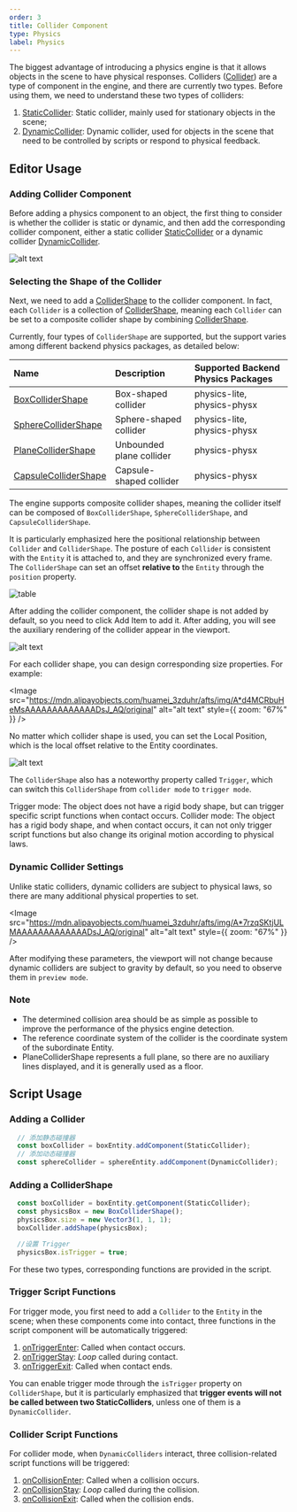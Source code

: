 ```yaml
---
order: 3
title: Collider Component
type: Physics
label: Physics
---
```


The biggest advantage of introducing a physics engine is that it allows objects in the scene to have physical responses. Colliders ([Collider](/apis/core/#Collider)) are a type of component in the engine, and there are currently two types. Before using them, we need to understand these two types of colliders:

1. [StaticCollider](/apis/core/#StaticCollider): Static collider, mainly used for stationary objects in the scene;
2. [DynamicCollider](/apis/core/#DynamicCollider): Dynamic collider, used for objects in the scene that need to be controlled by scripts or respond to physical feedback.

## Editor Usage

### Adding Collider Component

Before adding a physics component to an object, the first thing to consider is whether the collider is static or dynamic, and then add the corresponding collider component, either a static collider [StaticCollider](/apis/core/#StaticCollider) or a dynamic collider [DynamicCollider](/apis/core/#DynamicCollider).

![alt text](https://mdn.alipayobjects.com/huamei_3zduhr/afts/img/A*-E4USbdiH6sAAAAAAAAAAAAADsJ_AQ/original)

### Selecting the Shape of the Collider

Next, we need to add a [ColliderShape](/apis/core/#ColliderShape) to the collider component. In fact, each `Collider` is a collection of [ColliderShape](/apis/core/#ColliderShape), meaning each `Collider` can be set to a composite collider shape by combining [ColliderShape](/apis/core/#ColliderShape).

Currently, four types of `ColliderShape` are supported, but the support varies among different backend physics packages, as detailed below:

| Name | Description       | Supported Backend Physics Packages                    |
| :--- |:---------|:----------------------------|
| [BoxColliderShape](/apis/core/#BoxColliderShape) | Box-shaped collider   | physics-lite, physics-physx |
| [SphereColliderShape](/apis/core/#SphereColliderShape) | Sphere-shaped collider   | physics-lite, physics-physx |
| [PlaneColliderShape](/apis/core/#PlaneColliderShape) | Unbounded plane collider | physics-physx               |
| [CapsuleColliderShape](/apis/core/#CapsuleColliderShape) | Capsule-shaped collider   | physics-physx               |

The engine supports composite collider shapes, meaning the collider itself can be composed of `BoxColliderShape`, `SphereColliderShape`, and `CapsuleColliderShape`.

It is particularly emphasized here the positional relationship between `Collider` and `ColliderShape`. The posture of each `Collider` is consistent with the `Entity` it is attached to, and they are synchronized every frame. The `ColliderShape` can set an offset **relative to** the `Entity` through the `position` property.

![table](https://mdn.alipayobjects.com/huamei_vvspai/afts/img/A*erlGRKk7dNMAAAAAAAAAAAAADsqFAQ/original)

After adding the collider component, the collider shape is not added by default, so you need to click Add Item to add it. After adding, you will see the auxiliary rendering of the collider appear in the viewport.

![alt text](https://mdn.alipayobjects.com/huamei_3zduhr/afts/img/A*OUr-SIejEkoAAAAAAAAAAAAADsJ_AQ/original)

For each collider shape, you can design corresponding size properties. For example:

<Image src="https://mdn.alipayobjects.com/huamei_3zduhr/afts/img/A*d4MCRbuHeMsAAAAAAAAAAAAADsJ_AQ/original" alt="alt text" style={{ zoom: "67%" }} />

No matter which collider shape is used, you can set the Local Position, which is the local offset relative to the Entity coordinates.

![alt text](https://mdn.alipayobjects.com/huamei_3zduhr/afts/img/A*p8UcRJ9Q0EIAAAAAAAAAAAAADsJ_AQ/original)

The `ColliderShape` also has a noteworthy property called `Trigger`, which can switch this `ColliderShape` from `collider mode` to `trigger mode`.

Trigger mode: The object does not have a rigid body shape, but can trigger specific script functions when contact occurs.
Collider mode: The object has a rigid body shape, and when contact occurs, it can not only trigger script functions but also change its original motion according to physical laws.

### Dynamic Collider Settings
Unlike static colliders, dynamic colliders are subject to physical laws, so there are many additional physical properties to set.

<Image src="https://mdn.alipayobjects.com/huamei_3zduhr/afts/img/A*7rzqSKtjULMAAAAAAAAAAAAADsJ_AQ/original" alt="alt text" style={{ zoom: "67%" }} />

After modifying these parameters, the viewport will not change because dynamic colliders are subject to gravity by default, so you need to observe them in `preview mode`.

### Note
- The determined collision area should be as simple as possible to improve the performance of the physics engine detection.
- The reference coordinate system of the collider is the coordinate system of the subordinate Entity.
- PlaneColliderShape represents a full plane, so there are no auxiliary lines displayed, and it is generally used as a floor.

## Script Usage

### Adding a Collider
``` typescript
  // 添加静态碰撞器
  const boxCollider = boxEntity.addComponent(StaticCollider);
  // 添加动态碰撞器
  const sphereCollider = sphereEntity.addComponent(DynamicCollider);
```

### Adding a ColliderShape
``` typescript
  const boxCollider = boxEntity.getComponent(StaticCollider);
  const physicsBox = new BoxColliderShape();
  physicsBox.size = new Vector3(1, 1, 1);
  boxCollider.addShape(physicsBox);

  //设置 Trigger
  physicsBox.isTrigger = true;
```

For these two types, corresponding functions are provided in the script.

### Trigger Script Functions

For trigger mode, you first need to add a `Collider` to the `Entity` in the scene; when these components come into contact, three functions in the script component will be automatically triggered:

1. [onTriggerEnter](/en/docs/script#$1-ontriggerenter): Called when contact occurs.
2. [onTriggerStay](/en/docs/script#$1-ontriggerstay): *Loop* called during contact.
3. [onTriggerExit](/en/docs/script#$1-ontriggerexit): Called when contact ends.

You can enable trigger mode through the `isTrigger` property on `ColliderShape`, but it is particularly emphasized that **trigger events will not be called between two StaticColliders**, unless one of them is a `DynamicCollider`.

<playground src="physx-collision-detection.ts"></playground>

### Collider Script Functions

For collider mode, when `DynamicColliders` interact, three collision-related script functions will be triggered:
1. [onCollisionEnter](/en/docs/script#$1-oncollisionenter): Called when a collision occurs.
2. [onCollisionStay](/en/docs/script#$1-oncollisionstay): *Loop* called during the collision.
3. [onCollisionExit](/en/docs/script#$1-oncollisionexit): Called when the collision ends.

<playground src="physx-compound.ts"></playground>
